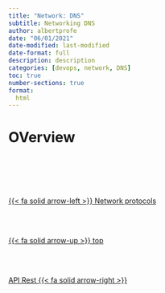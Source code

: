```yaml
---
title: "Network: DNS"
subtitle: Networking DNS
author: albertprofe
date: "06/01/2021"
date-modified: last-modified
date-format: full
description: description
categories: [devops, network, DNS]
toc: true
number-sections: true
format:
  html
---
```


# OVerview






<!--- navLinks -->
<br><br>
<div class=row>
<br>
<div class='column left previous'>
<br>
[{{< fa solid arrow-left >}} Network protocols](/devops/devops-network-protocols.qmd)
<br>
</div>
<br>
<div class='column center'>
<br>
[{{< fa solid arrow-up >}} top](#top)
<br>
</div>
<br>
<div class='column right next'>
<br>
[API Rest  {{< fa solid arrow-right >}}](/devops/devops-network-rest.qmd)
<br>
</div>
<br>
</div>
